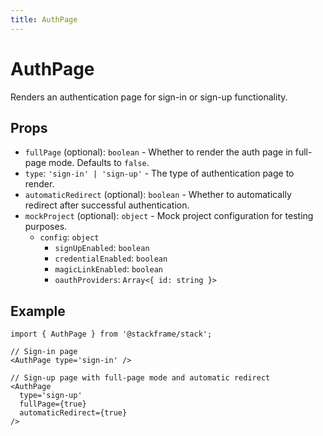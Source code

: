 ```yaml
---
title: AuthPage
---
```


# AuthPage

Renders an authentication page for sign-in or sign-up functionality.

## Props

- `fullPage` (optional): `boolean` - Whether to render the auth page in full-page mode. Defaults to `false`.
- `type`: `'sign-in' | 'sign-up'` - The type of authentication page to render.
- `automaticRedirect` (optional): `boolean` - Whether to automatically redirect after successful authentication.
- `mockProject` (optional): `object` - Mock project configuration for testing purposes.
  - `config`: `object`
    - `signUpEnabled`: `boolean`
    - `credentialEnabled`: `boolean`
    - `magicLinkEnabled`: `boolean`
    - `oauthProviders`: `Array<{ id: string }>`

## Example

```tsx
import { AuthPage } from '@stackframe/stack';

// Sign-in page
<AuthPage type='sign-in' />

// Sign-up page with full-page mode and automatic redirect
<AuthPage
  type='sign-up'
  fullPage={true}
  automaticRedirect={true}
/>
```